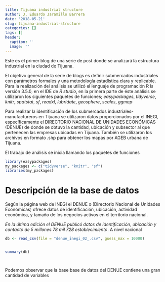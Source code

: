 ```yaml
---
title: Tijuana industrial structure
author: J. Eduardo Jaramillo Barrera
date: '2018-05-21'
slug: tijuana-industrial-structure
categories: []
tags: []
header:
  caption: ''
  image: ''
---
```


Este es el primer blog de una serie de post donde se analizará la estructura industrial en la ciudad de Tijuana. 

El objetivo general de la serie de blogs es definir submercados industriales con parámetros formales y una metodología estadística clara y replicable. Para la realización del análisis se utilizó el lenguaje de programación R la versión 3.5.0, en el IDE de _R studio_, en la primera parte de éste análisis se utilizaron los siguientes paquetes de funciones; _easypackages_, _tidyverse_, _knitr_, _spatstat_, _sf_, _readxl_, _lubridate_, _geosphere_, _scales_, _ggmap_ 


Para realizar la identificación de los submercados industriales-manufactureros en Tijuana se utilizaron datos proporcionados por el INEGI, específicamente el DIRECTORIO NACIONAL DE UNIDADES ECONÓMICAS (DENUE) de donde se obtuvo la cantidad, ubicación y subsector al que pertenecen las empresas ubicadas en Tijuana. También se utilizaron los archivos en formato .shp para obtener los mapas por AGEB urbana de Tijuana.

El trabajo de análisis se inicia llamando los paquetes de funciones


```r

library(easypackages)
my_packages <- c("tidyverse", "knitr", "sf")
libraries(my_packages)


```

# Descripción de la base de datos

Según la página web de INEGI el DENUE o (Directorio Nacional de Unidades Económicas) ofrece datos de identificación, ubicación, actividad económica, y tamaño de los negocios activos en el territorio nacional. 

_En la última edición el DENUE publicó datos de identificación, ubicación y contacto de 5 millones 78 mil 728 establecimiento_. A nivel nacional

```r

db <- read_csv(file = "denue_inegi_02_.csv", guess_max = 10000)



```


```r

summary(db)




```


Podemos observar que la base base de datos del DENUE contiene una gran cantidad de variables 





































